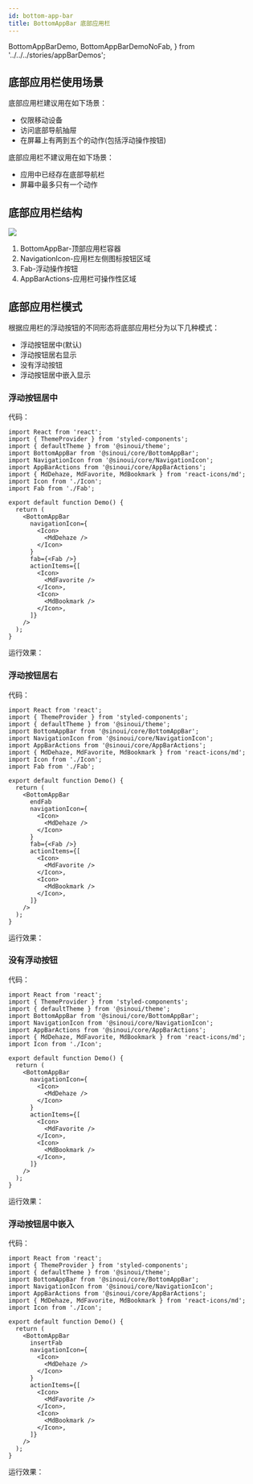 ```yaml
---
id: bottom-app-bar
title: BottomAppBar 底部应用栏
---
```


  BottomAppBarDemo,
  BottomAppBarDemoNoFab,
} from '../../../stories/appBarDemos';

## 底部应用栏使用场景

底部应用栏建议用在如下场景：

- 仅限移动设备
- 访问底部导航抽屉
- 在屏幕上有两到五个的动作(包括浮动操作按钮)

底部应用栏不建议用在如下场景：

- 应用中已经存在底部导航栏
- 屏幕中最多只有一个动作

## 底部应用栏结构

![](https://user-images.githubusercontent.com/20694684/75869481-95121a00-5e44-11ea-861b-404f078ab9d0.jpg)

1. BottomAppBar-顶部应用栏容器
2. NavigationIcon-应用栏左侧图标按钮区域
3. Fab-浮动操作按钮
4. AppBarActions-应用栏可操作性区域

## 底部应用栏模式

根据应用栏的浮动按钮的不同形态将底部应用栏分为以下几种模式：

- 浮动按钮居中(默认)
- 浮动按钮居右显示
- 没有浮动按钮
- 浮动按钮居中嵌入显示

### 浮动按钮居中

代码：

```tsx
import React from 'react';
import { ThemeProvider } from 'styled-components';
import { defaultTheme } from '@sinoui/theme';
import BottomAppBar from '@sinoui/core/BottomAppBar';
import NavigationIcon from '@sinoui/core/NavigationIcon';
import AppBarActions from '@sinoui/core/AppBarActions';
import { MdDehaze, MdFavorite, MdBookmark } from 'react-icons/md';
import Icon from './Icon';
import Fab from './Fab';

export default function Demo() {
  return (
    <BottomAppBar
      navigationIcon={
        <Icon>
          <MdDehaze />
        </Icon>
      }
      fab={<Fab />}
      actionItems={[
        <Icon>
          <MdFavorite />
        </Icon>,
        <Icon>
          <MdBookmark />
        </Icon>,
      ]}
    />
  );
}
```

运行效果：

<CardStoryLayout height={200}>
  <BottomAppBarDemo style={{ position: 'relative', alignSelf: 'flex-end' }} />
</CardStoryLayout>

### 浮动按钮居右

代码：

```tsx
import React from 'react';
import { ThemeProvider } from 'styled-components';
import { defaultTheme } from '@sinoui/theme';
import BottomAppBar from '@sinoui/core/BottomAppBar';
import NavigationIcon from '@sinoui/core/NavigationIcon';
import AppBarActions from '@sinoui/core/AppBarActions';
import { MdDehaze, MdFavorite, MdBookmark } from 'react-icons/md';
import Icon from './Icon';
import Fab from './Fab';

export default function Demo() {
  return (
    <BottomAppBar
      endFab
      navigationIcon={
        <Icon>
          <MdDehaze />
        </Icon>
      }
      fab={<Fab />}
      actionItems={[
        <Icon>
          <MdFavorite />
        </Icon>,
        <Icon>
          <MdBookmark />
        </Icon>,
      ]}
    />
  );
}
```

运行效果：

<CardStoryLayout height={200}>
  <BottomAppBarDemo
    endFab
    style={{ position: 'relative', alignSelf: 'flex-end' }}
  />
</CardStoryLayout>

### 没有浮动按钮

代码：

```tsx
import React from 'react';
import { ThemeProvider } from 'styled-components';
import { defaultTheme } from '@sinoui/theme';
import BottomAppBar from '@sinoui/core/BottomAppBar';
import NavigationIcon from '@sinoui/core/NavigationIcon';
import AppBarActions from '@sinoui/core/AppBarActions';
import { MdDehaze, MdFavorite, MdBookmark } from 'react-icons/md';
import Icon from './Icon';

export default function Demo() {
  return (
    <BottomAppBar
      navigationIcon={
        <Icon>
          <MdDehaze />
        </Icon>
      }
      actionItems={[
        <Icon>
          <MdFavorite />
        </Icon>,
        <Icon>
          <MdBookmark />
        </Icon>,
      ]}
    />
  );
}
```

运行效果：

<CardStoryLayout height={200}>
  <BottomAppBarDemoNoFab
    style={{ position: 'relative', alignSelf: 'flex-end' }}
  />
</CardStoryLayout>

### 浮动按钮居中嵌入

代码：

```tsx
import React from 'react';
import { ThemeProvider } from 'styled-components';
import { defaultTheme } from '@sinoui/theme';
import BottomAppBar from '@sinoui/core/BottomAppBar';
import NavigationIcon from '@sinoui/core/NavigationIcon';
import AppBarActions from '@sinoui/core/AppBarActions';
import { MdDehaze, MdFavorite, MdBookmark } from 'react-icons/md';
import Icon from './Icon';

export default function Demo() {
  return (
    <BottomAppBar
      insertFab
      navigationIcon={
        <Icon>
          <MdDehaze />
        </Icon>
      }
      actionItems={[
        <Icon>
          <MdFavorite />
        </Icon>,
        <Icon>
          <MdBookmark />
        </Icon>,
      ]}
    />
  );
}
```

运行效果：

<CardStoryLayout height={200}>
  <BottomAppBarDemo
    insertFab
    style={{ position: 'relative', alignSelf: 'flex-end' }}
  />
</CardStoryLayout>
